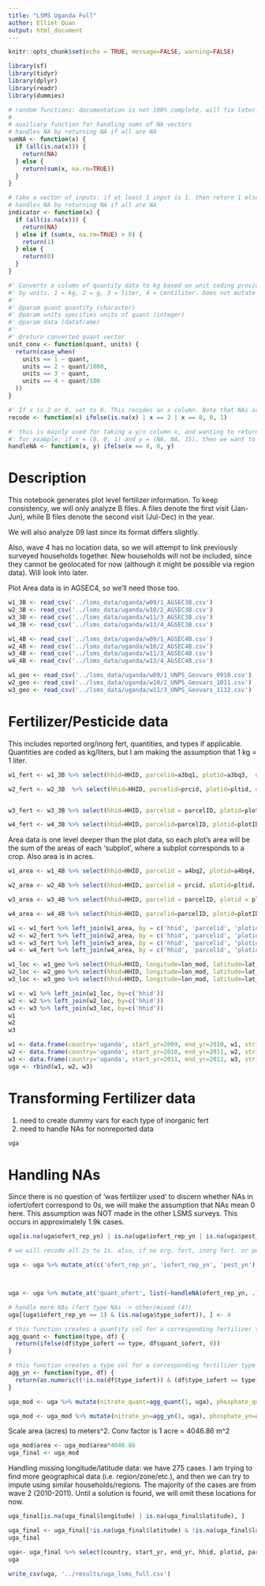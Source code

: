 ```yaml
---
title: "LSMS Uganda Full"
author: Elliot Quan
output: html_document
---
```


```r
knitr::opts_chunk$set(echo = TRUE, message=FALSE, warning=FALSE)
```

```r
library(sf)
library(tidyr)
library(dplyr)
library(readr)
library(dummies)
```

```r
# random functions: documentation is not 100% complete, will fix later.
# 
# auxiliary function for handling sums of NA vectors
# handles NA by returning NA if all are NA
sumNA <- function(x) {
  if (all(is.na(x))) {
    return(NA)
  } else {
    return(sum(x, na.rm=TRUE))
  }
}

# take a vector of inputs: if at least 1 input is 1, then return 1 else 0.
# handles NA by returning NA if all are NA
indicator <- function(x) {
  if (all(is.na(x))) {
    return(NA)
  } else if (sum(x, na.rm=TRUE) > 0) {
    return(1)
  } else {
    return(0)
  }
}

#' Converts a column of quantity data to kg based on unit coding provided
#' by units. 1 = kg, 2 = g, 3 = liter, 4 = centiliter. Does not mutate original df.
#'
#' @param quant quantity (character) 
#' @param units specifies units of quant (integer)
#' @param data (dataframe)
#'
#' @return converted quant vector
unit_conv <- function(quant, units) {
  return(case_when(
    units == 1 ~ quant,
    units == 2 ~ quant/1000,
    units == 3 ~ quant,
    units == 4 ~ quant/100
  ))
}

#' If x is 2 or 0, set to 0. This recodes an x column. Note that NAs are recoded to 0.
recode <- function(x) ifelse(is.na(x) | x == 2 | x == 0, 0, 1)

#' this is mainly used for taking a y/n column x, and wanting to return 0 if x is 0 else y for each observation.
#' for example: if x = (0, 0, 1) and y = (NA, NA, 15), then we want to return (0, 0, 15).
handleNA <- function(x, y) ifelse(x == 0, 0, y)
```



# Description

This notebook generates plot level fertilizer information.
To keep consistency, we will only analyze B files. A files denote the first visit (Jan-Jun), while B files denote the second visit (Jul-Dec) in the year.

We will also analyze 09 last since its format differs slightly.

Also, wave 4 has no location data, so we will attempt to link previously surveyed households together. New households will not be included, since they cannot be geolocated for now (although it might be possible via region data). Will look into later.





Plot Area data is in AGSEC4, so we'll need those too. 
```r
w1_3B <- read_csv('../lsms_data/uganda/w09/1_AGSEC3B.csv')
w2_3B <- read_csv('../lsms_data/uganda/w10/2_AGSEC3B.csv')
w3_3B <- read_csv('../lsms_data/uganda/w11/3_AGSEC3B.csv')
w4_3B <- read_csv('../lsms_data/uganda/w13/4_AGSEC3B.csv')

w1_4B <- read_csv('../lsms_data/uganda/w09/1_AGSEC4B.csv')
w2_4B <- read_csv('../lsms_data/uganda/w10/2_AGSEC4B.csv')
w3_4B <- read_csv('../lsms_data/uganda/w11/3_AGSEC4B.csv')
w4_4B <- read_csv('../lsms_data/uganda/w13/4_AGSEC4B.csv')

w1_geo <- read_csv('../lsms_data/uganda/w09/1_UNPS_Geovars_0910.csv')
w2_geo <- read_csv('../lsms_data/uganda/w10/2_UNPS_Geovars_1011.csv')
w3_geo <- read_csv('../lsms_data/uganda/w11/3_UNPS_Geovars_1112.csv')
```


# Fertilizer/Pesticide data

This includes reported org/inorg fert, quantities, and types if applicable. Quantities are coded as kg/liters, but I am making the assumption that 1 kg = 1 liter. 

```r
w1_fert <- w1_3B %>% select(hhid=HHID, parcelid=a3bq1, plotid=a3bq3,  ofert_rep_yn = a3bq4, quant_ofert = a3bq5, iofert_rep_yn = a3bq14, type_iofert = a3bq15, quant_iofert = a3bq16, pest_yn = a3bq26, quant_pest = a3bq28b) 

w2_fert <- w2_3B  %>% select(hhid=HHID, parcelid=prcid, plotid=pltid, ofert_rep_yn = a3bq4, quant_ofert = a3bq5, iofert_rep_yn = a3bq14, type_iofert = a3bq15, quant_iofert = a3bq16, pest_yn = a3bq26, quant_pest = a3bq28b)


w3_fert <- w3_3B %>% select(hhid=HHID, parcelid = parcelID, plotid=plotID, ofert_rep_yn = a3bq4, quant_ofert = a3bq5, iofert_rep_yn = a3bq13, type_iofert = a3bq14, quant_iofert = a3bq15, pest_yn = a3bq22, quant_pest = a3bq24b)

w4_fert <- w4_3B %>% select(hhid=HHID, parcelid=parcelID, plotid=plotID, ofert_rep_yn = a3bq4, quant_ofert = a3bq5, iofert_rep_yn = a3bq13, type_iofert = a3bq14, quant_iofert = a3bq15, pest_yn = a3bq22, quant_pest = a3bq24b)

```

Area data is one level deeper than the plot data, so each plot's area will be the sum of the areas of each 'subplot', where a subplot corresponds to a crop. Also area is in acres.

```r
w1_area <- w1_4B %>% select(hhid=HHID, parcelid = a4bq2, plotid=a4bq4, area=a4bq8) %>% group_by(hhid, parcelid, plotid) %>% summarize(area=sum(area))

w2_area <- w2_4B %>% select(hhid=HHID, parcelid = prcid, plotid=pltid, area=a4bq8) %>% group_by(hhid, parcelid, plotid) %>% summarize(area=sum(area))

w3_area <- w3_4B %>% select(hhid=HHID, parcelid = parcelID, plotid = plotID, area=a4bq7) %>% group_by(hhid, parcelid, plotid) %>% summarize(area=sum(area))

w4_area <- w4_4B %>% select(hhid=HHID, parcelid=parcelID, plotid=plotID, area=a4bq7) %>% group_by(hhid, parcelid, plotid) %>% summarize(area=sum(area))
```


```r
w1 <- w1_fert %>% left_join(w1_area, by = c('hhid', 'parcelid', 'plotid'))
w2 <- w2_fert %>% left_join(w2_area, by = c('hhid', 'parcelid', 'plotid'))
w3 <- w3_fert %>% left_join(w3_area, by = c('hhid', 'parcelid', 'plotid'))
w4 <- w4_fert %>% left_join(w4_area, by = c('hhid', 'parcelid', 'plotid'))
```



```r
w1_loc <- w1_geo %>% select(hhid=HHID, longitude=lon_mod, latitude=lat_mod)
w2_loc <- w2_geo %>% select(hhid=HHID, longitude=lon_mod, latitude=lat_mod)
w3_loc <- w3_geo %>% select(hhid=HHID, longitude=lon_mod, latitude=lat_mod)
```

```r
w1 <- w1 %>% left_join(w1_loc, by=c('hhid'))
w2 <- w2 %>% left_join(w2_loc, by=c('hhid'))
w3 <- w3 %>% left_join(w3_loc, by=c('hhid'))
w1
w2
w3
```

```r
w1 <- data.frame(country='uganda', start_yr=2009, end_yr=2010, w1, stringsAsFactors = FALSE)
w2 <- data.frame(country='uganda', start_yr=2010, end_yr=2011, w2, stringsAsFactors = FALSE)
w3 <- data.frame(country='uganda', start_yr=2011, end_yr=2012, w3, stringsAsFactors = FALSE)
uga <- rbind(w1, w2, w3)
```

# Transforming Fertilizer data

1) need to create dummy vars for each type of inorganic fert 
2) need to handle NAs for nonreported data

```r
uga
```


# Handling NAs

Since there is no question of 'was fertilizer used' to discern whether NAs in iofert/ofert correspond to 0s, we will make the assumption that NAs mean 0 here. This assumption was NOT made in the other LSMS surveys. This occurs in approximately 1.9k cases.

```r
uga[is.na(uga$ofert_rep_yn) | is.na(uga$iofert_rep_yn | is.na(uga$pest_yn)), c('ofert_rep_yn', 'iofert_rep_yn', 'pest_yn')]
```



```r
# we will recode all 2s to 1s. also, if no org. fert, inorg fert. or pest is used, then the corresponding quantities/types will be set to 0.

uga <- uga %>% mutate_at(c('ofert_rep_yn', 'iofert_rep_yn', 'pest_yn'), recode)



uga <- uga %>% mutate_at('quant_ofert', list(~handleNA(ofert_rep_yn, .))) %>% mutate_at(c('quant_iofert', 'type_iofert'), list(~handleNA(iofert_rep_yn, .))) %>% mutate_at('quant_pest', list(~handleNA(pest_yn, .)))

# handle more NAs (fert type NAs -> other/mixed (4))
uga[(uga$iofert_rep_yn == 1) & (is.na(uga$type_iofert)), ] <- 4
```


```r
# this function creates a quantity col for a corresponding fertilizer type.
agg_quant <- function(type, df) {
  return(ifelse(df$type_iofert == type, df$quant_iofert, 0))
}

# this function creates a type col for a corresponding fertilizer type
agg_yn <- function(type, df) {
  return(as.numeric((!is.na(df$type_iofert)) & (df$type_iofert == type)))
}

uga_mod <- uga %>% mutate(nitrate_quant=agg_quant(1, uga), phosphate_quant=agg_quant(2, uga), potash_quant=agg_quant(3, uga), mixed_quant=agg_quant(4, uga))

uga_mod <- uga_mod %>% mutate(nitrate_yn=agg_yn(1, uga), phosphate_yn=agg_yn(2, uga), potash_yn=agg_yn(3, uga), mixed_yn=agg_yn(4, uga))
```

Scale area (acres) to meters^2. Conv factor is 1 acre = 4046.86 m^2
```r
uga_mod$area <- uga_mod$area*4046.86
uga_final <- uga_mod
```


Handling missing longitude/latitude data: we have 275 cases. I am trying to find more geographical data (i.e. region/zone/etc.), and then we can try to impute using similar households/regions. The majority of the cases are from wave 2 (2010-2011). Until a solution is found, we will omit these locations for now.
```r
uga_final[is.na(uga_final$longitude) | is.na(uga_final$latitude), ]
```


```r
uga_final <- uga_final[!is.na(uga_final$latitude) & !is.na(uga_final$latitude), ]
uga_final
```





```r
uga<- uga_final %>% select(country, start_yr, end_yr, hhid, plotid, parcelid, ofert_rep_yn, quant_ofert, iofert_rep_yn, type_iofert, quant_iofert, pest_yn, quant_pest, nitrate_quant, phosphate_quant, potash_quant, mixed_quant, nitrate_yn, phosphate_yn, potash_yn, mixed_yn, area, longitude, latitude)
uga
```

```r
write_csv(uga, '../results/uga_lsms_full.csv')
```




